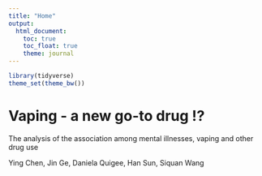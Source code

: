 ```yaml
---
title: "Home"
output: 
  html_document:
    toc: true
    toc_float: true
    theme: journal
---
```


```r
library(tidyverse)
theme_set(theme_bw())
```

# Vaping - a new go-to drug !?
The analysis of the association among mental illnesses, vaping and other drug use

Ying Chen, Jin Ge, Daniela Quigee, Han Sun, Siquan Wang


